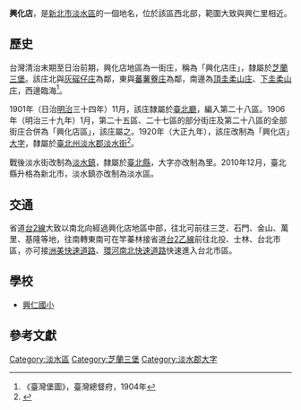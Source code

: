 {{noteTA
|1 = zh-cn:庄; zh-hk:庄; zh-tw:庄;
}}
'''興化店'''，是[[新北市|新北市]][[淡水區|淡水區]]的一個地名，位於該區西北部，範圍大致與興仁里相近。

==歷史==
台灣清治末期至日治前期，興化店地區為一街庄，稱為「興化店庄」，隸屬於[[芝蘭三堡|芝蘭三堡]]。該庄北與[[灰磘仔庄|灰磘仔庄]]為鄰，東與[[蕃薯藔庄|蕃薯藔庄]]為鄰，南邊為[[頂圭柔山庄|頂圭柔山庄]]、[[下圭柔山庄|下圭柔山庄]]，西邊臨海<ref>《臺灣堡圖》，臺灣總督府，1904年</ref>。

1901年（日治[[明治|明治]]三十四年）11月，該庄隸屬於[[臺北廳|臺北廳]]，編入第二十八區。1906年（明治三十九年）1月，第二十五區、二十七區的部分街庄及第二十八區的全部街庄合併為「興化店區」，該庄屬之。1920年（大正九年），該庄改制為「興化店」[[大字|大字]]，隸屬於[[臺北州|臺北州]][[淡水郡|淡水郡]][[淡水街|淡水街]]<ref name="地圖會說話">{{Cite web |url=http://mapstalk.blogspot.tw/2010/10/1901-2010.html |title=《臺北市沿革 1901-2010》，地圖會說話網站 |accessdate=2016-07-29 |archive-date=2016-08-16 |archive-url=https://web.archive.org/web/20160816203231/http://mapstalk.blogspot.tw/2010/10/1901-2010.html |dead-url=no }}</ref>。

戰後淡水街改制為[[淡水區|淡水鎮]]，隸屬於[[臺北縣|臺北縣]]，大字亦改制為里。2010年12月，臺北縣升格為新北市，淡水鎮亦改制為淡水區。

==交通==
省道[[台2線|台2線]]大致以南北向經過興化店地區中部，往北可前往三芝、石門、金山、萬里、基隆等地，往南轉東南可在竿蓁林接省道[[台2乙線|台2乙線]]前往北投、士林、台北市區，亦可接[[洲美快速道路|洲美快速道路]]、[[環河南北快速道路|環河南北快速道路]]快速進入台北市區。

==學校==
*[[興仁國小|興仁國小]]

==參考文獻==
{{reflist}}

{{淡水郡}}

[[Category:淡水區|Category:淡水區]]
[[Category:芝蘭三堡|Category:芝蘭三堡]]
[[Category:淡水郡大字|Category:淡水郡大字]]